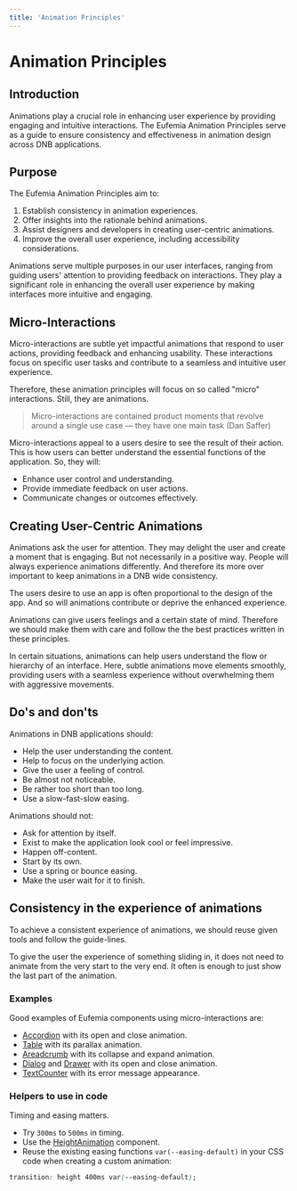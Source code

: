 ```yaml
---
title: 'Animation Principles'
---
```


# Animation Principles

## Introduction

Animations play a crucial role in enhancing user experience by providing engaging and intuitive interactions. The Eufemia Animation Principles serve as a guide to ensure consistency and effectiveness in animation design across DNB applications.

## Purpose

The Eufemia Animation Principles aim to:

1. Establish consistency in animation experiences.
1. Offer insights into the rationale behind animations.
1. Assist designers and developers in creating user-centric animations.
1. Improve the overall user experience, including accessibility considerations.

Animations serve multiple purposes in our user interfaces, ranging from guiding users' attention to providing feedback on interactions. They play a significant role in enhancing the overall user experience by making interfaces more intuitive and engaging.

## Micro-Interactions

Micro-interactions are subtle yet impactful animations that respond to user actions, providing feedback and enhancing usability. These interactions focus on specific user tasks and contribute to a seamless and intuitive user experience.

Therefore, these animation principles will focus on so called "micro" interactions. Still, they are animations.

> Micro-interactions are contained product moments that revolve around a single use case — they have one main task (Dan Saffer)

Micro-interactions appeal to a users desire to see the result of their action. This is how users can better understand the essential functions of the application. So, they will:

- Enhance user control and understanding.
- Provide immediate feedback on user actions.
- Communicate changes or outcomes effectively.

## Creating User-Centric Animations

Animations ask the user for attention. They may delight the user and create a moment that is engaging. But not necessarily in a positive way. People will always experience animations differently. And therefore its more over important to keep animations in a DNB wide consistency.

The users desire to use an app is often proportional to the design of the app. And so will animations contribute or deprive the enhanced experience.

Animations can give users feelings and a certain state of mind. Therefore we should make them with care and follow the the best practices written in these principles.

In certain situations, animations can help users understand the flow or hierarchy of an interface. Here, subtle animations move elements smoothly, providing users with a seamless experience without overwhelming them with aggressive movements.

## Do's and don'ts

Animations in DNB applications should:

- Help the user understanding the content.
- Help to focus on the underlying action.
- Give the user a feeling of control.
- Be almost not noticeable.
- Be rather too short than too long.
- Use a slow-fast-slow easing.

Animations should not:

- Ask for attention by itself.
- Exist to make the application look cool or feel impressive.
- Happen off-content.
- Start by its own.
- Use a spring or bounce easing.
- Make the user wait for it to finish.

## Consistency in the experience of animations

To achieve a consistent experience of animations, we should reuse given tools and follow the guide-lines.

To give the user the experience of something sliding in, it does not need to animate from the very start to the very end. It often is enough to just show the last part of the animation.

### Examples

Good examples of Eufemia components using micro-interactions are:

- [Accordion](/uilib/components/accordion) with its open and close animation.
- [Table](o/uilib/components/table/#table-with-accordion) with its parallax animation.
- [Areadcrumb](/uilib/components/breadcrumb/#always-be-collapsed-variantcollapse) with its collapse and expand animation.
- [Dialog](/uilib/components/dialog) and [Drawer](/uilib/components/drawer) with its open and close animation.
- [TextCounter](/uilib/components/fragments/text-counter) with its error message appearance.

### Helpers to use in code

Timing and easing matters.

- Try `300ms` to `500ms` in timing.
- Use the [HeightAnimation](/uilib/components/height-animation/) component.
- Reuse the existing easing functions `var(--easing-default)` in your CSS code when creating a custom animation:

```css
transition: height 400ms var(--easing-default);
```
